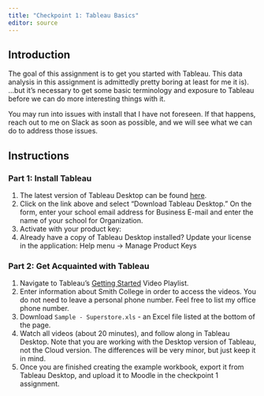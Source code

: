 ```yaml
---
title: "Checkpoint 1: Tableau Basics"
editor: source
---
```


## Introduction

The goal of this assignment is to get you started with Tableau. This data analysis in this assignment is admittedly pretty boring at least for me it is). ...but it's necessary to get some basic terminology and exposure to Tableau before we can do more interesting things with it.

::: callout-tip
You may run into issues with install that I have not foreseen. If that happens, reach out to me on Slack as soon as possible, and we will see what we can do to address those issues.
:::

## Instructions

### Part 1: Install Tableau

1.  The latest version of Tableau Desktop can be found [here](https://www.tableau.com/products/desktop/download).
2.  Click on the link above and select "Download Tableau Desktop." On the form, enter your school email address for Business E-mail and enter the name of your school for Organization.
3.  Activate with your product key:
4.  Already have a copy of Tableau Desktop installed? Update your license in the application: Help menu → Manage Product Keys

### Part 2: Get Acquainted with Tableau

1.  Navigate to Tableau's [Getting Started](https://www.tableau.com/learn/tutorials/on-demand/getting-started?playlist=509087) Video Playlist.
2.  Enter information about Smith College in order to access the videos. You do not need to leave a personal phone number. Feel free to list my office phone number.
3.  Download `Sample - Superstore.xls` - an Excel file listed at the bottom of the page.
4.  Watch all videos (about 20 minutes), and follow along in Tableau Desktop. Note that you are working with the Desktop version of Tableau, not the Cloud version. The differences will be very minor, but just keep it in mind.
5.  Once you are finished creating the example workbook, export it from Tableau Desktop, and upload it to Moodle in the checkpoint 1 assignment.
